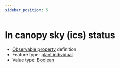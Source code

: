 ```yaml
---
sidebar_position: 5
---
```



# In canopy sky (ics) status

- [Observable property](/viewers/dawe-vocabs?uri=https://linked.data.gov.au/def/test/dawe-cv/1d7a8982-e444-48c4-9dba-ab10427f15fd) definition
- Feature type: [plant individual](http://linked.data.gov.au/def/tern-cv/60d7edf8-98c6-43e9-841c-e176c334d270)
- Value type: [Boolean](https://w3id.org/tern/ontologies/tern/Boolean)


<Example protocolModule="fire" observableProperty="https://linked.data.gov.au/def/test/dawe-cv/1d7a8982-e444-48c4-9dba-ab10427f15fd" />
